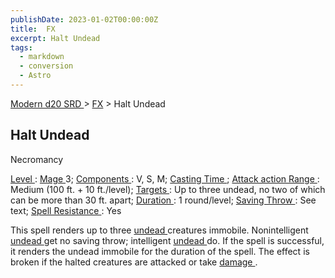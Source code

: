 ```yaml
---
publishDate: 2023-01-02T00:00:00Z
title:  FX
excerpt: Halt Undead
tags:
  - markdown
  - conversion
  - Astro
---
```


[ Modern d20 SRD ](/#modernD20) > [ FX](modern-d20-srd-fx-index) > Halt Undead

##  Halt Undead

Necromancy

[ Level ](modern-d20-srd-fx-level) : [ Mage ](modern-d20-srd-classes-advanced-mage) 3; [ Components ](modern-d20-srd-fx-components) : V, S, M; [ Casting Time ](modern-d20-srd-fx-casting-time) ; [ Attack action ](modern-d20-srd-combat-attack-actions) [ Range ](modern-d20-srd-fx-range) : Medium (100 ft. +
10 ft./level); [ Targets ](modern-d20-srd-fx-target) : Up to three undead, no
two of which can be more than 30 ft. apart; [ Duration ](modern-d20-srd-fx-duration) : 1 round/level; [ Saving Throw ](modern-d20-srd-basics-saving-throws) : See text; [ Spell Resistance ](modern-d20-srd-special-abilities-spell-resistance) : Yes

This spell renders up to three [ undead ](modern-d20-srd-creature-types-undead) creatures immobile. Nonintelligent [ undead ](modern-d20-srd-creature-types-undead) get no saving throw; intelligent [ undead ](modern-d20-srd-creature-types-undead) do. If the spell is successful, it renders the undead
immobile for the duration of the spell. The effect is broken if the halted
creatures are attacked or take [ damage ](modern-d20-srd-combat-damage) .


